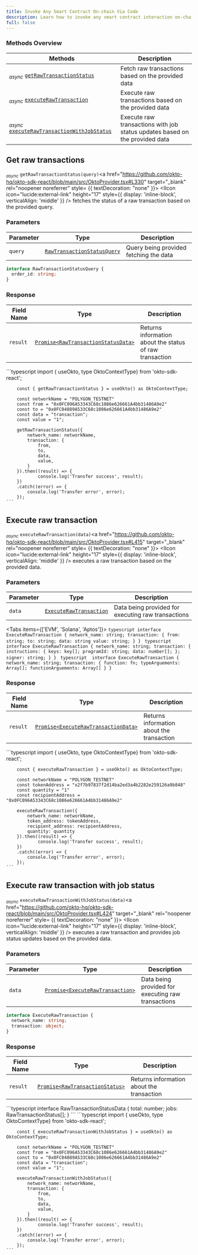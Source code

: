 ```yaml
---
title: Invoke Any Smart Contract On-chain Via Code
description: Learn how to invoke any smart contract interaction on-chain using the Okto SDK.
full: false
---
```




### Methods Overview

| Methods                                                                                                        | Description                                                                 |                 
|----------------------------------------------------------------------------------------------------------------|-----------------------------------------------------------------------------|
| <sub><i>async</i></sub> [`getRawTransactionStatus`](#get-raw-transactions)                           | Fetch raw transactions based on the provided data                           |
| <sub><i>async</i></sub> [`executeRawTransaction`](#execute-raw-transaction)                              | Execute raw transactions based on the provided data                         |
| <sub><i>async</i></sub> [`executeRawTransactionWithJobStatus`](#execute-raw-transaction-with-job-status) | Execute raw transactions with job status updates based on the provided data |

<div className="method-box">

## Get raw transactions

<sub><i>async</i></sub> `getRawTransactionStatus(query)`<a href="https://github.com/okto-hq/okto-sdk-react/blob/main/src/OktoProvider.tsx#L330" target="_blank" rel="noopener noreferrer" style= {{ textDecoration: "none" }}> <IIcon icon="lucide:external-link" height="17" style={{ display: 'inline-block', verticalAlign: 'middle' }} /></a> fetches the status of a raw transaction based on the provided query.

### Parameters

| Parameter   | Type                        | Description                            | 
|-------------|-----------------------------|----------------------------------------|
| `query`     | [`RawTransactionStatusQuery`](/api-docs#model/rawtransactionstatusquery) | Query being provided fetching the data | 


```typescript
interface RawTransactionStatusQuery {
  order_id: string;
}
```

### Response

<Callout title="Success Response">

| Field Name | Type                                | Description                                             | 
|------------|-------------------------------------|---------------------------------------------------------|
| `result`   | [`Promise<RawTransactionStatusData>`](/api-docs#model/rawtransactionstatusdata) | Returns information about the status of raw transaction | 

</Callout>


<Accordions>
<Accordion title="Example">
<Tabs items={['Typescript']}>
  <Tab value="Typescript">
    ```typescript
        import { useOkto, type OktoContextType} from 'okto-sdk-react';
 
        const { getRawTransactionStatus } = useOkto() as OktoContextType;
 
        const networkName = "POLYGON_TESTNET"
        const from = "0x0FC096A53343C68c1086e626661A4bb31486A9e2"
        const to = "0x0FC04889A533C68c1086e626661A4bb31486A9e2"
        const data = "transaction";
        const value = "1";
 
        getRawTransactionStatus({
            network_name: networkName,
            transaction: {
                from,
                to,
                data,
                value,
            }
        }).then((result) => {
                console.log('Transfer success', result);
        })
        .catch((error) => {
            console.log('Transfer error', error);
        });
    ```
  </Tab>
</Tabs>
</Accordion>
</Accordions>

</div>

<div className="method-box">

## Execute raw transaction

<sub><i>async</i></sub> `executeRawTransaction(data)`<a href="https://github.com/okto-hq/okto-sdk-react/blob/main/src/OktoProvider.tsx#L415" target="_blank" rel="noopener noreferrer" style= {{ textDecoration: "none" }}> <IIcon icon="lucide:external-link" height="17" style={{ display: 'inline-block', verticalAlign: 'middle' }} /></a> executes a raw transaction based on the provided data.

### Parameters

| Parameter   | Type                    | Description                                        | 
|-------------|-------------------------|----------------------------------------------------|
| `data`      | [`ExecuteRawTransaction`](/api-docs#model/executerawtransaction) | Data being provided for executing raw transactions | 

<Tabs items={['EVM', 'Solana', 'Aptos']}>
  <Tab value="EVM">
    ```typescript
      interface ExecuteRawTransaction {
      network_name: string;
      transaction: {
        from: string;
        to: string;
        data: string
        value: string;
      }
    }
    ```
  </Tab>
  <Tab value="Solana">
    ```typescript
      interface ExecuteRawTransaction {
      network_name: string;
      transaction: {
        instructions: {
          keys: key[];
          programId: string;
          data: number[];
        };
        signer: string;
      }
    }
    ```
  </Tab>
  <Tab value="Aptos">
     ```typescript 
      interface ExecuteRawTransaction {
      network_name: string;
      transaction: {
        function: fn;
        typeArguements: Array[];
        functionArguements: Array[]
      }
    }
    ```
  </Tab>
</Tabs>

### Response

<Callout title="Success Response">

| Field Name | Type                                 | Description                               | 
|------------|--------------------------------------|-------------------------------------------|
| `result`   | [`Promise<ExecuteRawTransactionData>`](/api-docs#model/executerawtransactiondata) | Returns information about the transaction | 

</Callout>


<Accordions>
<Accordion title="Example">
<Tabs items={['Typescript']}>
  <Tab value="Typescript">
    ```typescript
        import { useOkto, type OktoContextType} from 'okto-sdk-react';
 
        const { executeRawTransaction } = useOkto() as OktoContextType;
 
        const networkName = "POLYGON_TESTNET"
        const tokenAddress = "x2f7b97837f2d14ba2ed3a4b2282e259126a9b848"
        const quantity = "1"
        const recipientAddress = "0x0FC096A53343C68c1086e626661A4bb31486A9e2"
 
        executeRawTransaction({
            network_name: networkName,
            token_address: tokenAddress,
            recipient_address: recipientAddress,
            quantity: quantity
        }).then((result) => {
                console.log('Transfer success', result);
        })
        .catch((error) => {
            console.log('Transfer error', error);
        });
    ```
  </Tab>
</Tabs>
</Accordion>
</Accordions>

</div>

<div className="method-box">

## Execute raw transaction with job status

<sub><i>async</i></sub> `executeRawTransactionWithJobStatus(data)`<a href="https://github.com/okto-hq/okto-sdk-react/blob/main/src/OktoProvider.tsx#L424" target="_blank" rel="noopener noreferrer" style= {{ textDecoration: "none" }}> <IIcon icon="lucide:external-link" height="17" style={{ display: 'inline-block', verticalAlign: 'middle' }} /></a> executes a raw transaction and provides job status updates based on the provided data.

### Parameters

| Parameter   | Type                             | Description                                        | 
|-------------|----------------------------------|----------------------------------------------------|
| `data`      | [`Promise<ExecuteRawTransaction>`](/api-docs#model/executerawtransaction) | Data being provided for executing raw transactions | 


```typescript
interface ExecuteRawTransaction {
  network_name: string;
  transaction: object;
}
```

### Response

<Callout title="Success Response">

| Field Name | Type                            | Description                               | 
|------------|---------------------------------|-------------------------------------------|
| `result`   | [`Promise<RawTransactionStatus>`](/api-docs#model/rawtransactionstatus) | Returns information about the transaction | 

<Accordions>
<Accordion title="Response Type">
```typescript
interface RawTransactionStatusData {
  total: number;
  jobs: RawTransactionStatus[];
}
```
</Accordion>
</Accordions>

</Callout>


<Accordions>
<Accordion title="Example">
<Tabs items={['Typescript']}>
  <Tab value="Typescript">
    ```typescript
        import { useOkto, type OktoContextType} from 'okto-sdk-react';
 
        const { executeRawTransactionWithJobStatus } = useOkto() as OktoContextType;
 
        const networkName = "POLYGON_TESTNET"
        const from = "0x0FC096A53343C68c1086e626661A4bb31486A9e2"
        const to = "0x0FC04889A533C68c1086e626661A4bb31486A9e2"
        const data = "transaction";
        const value = "1";
 
        executeRawTransactionWithJobStatus({
            network_name: networkName,
            transaction: {
                from,
                to,
                data,
                value,
            }
        }).then((result) => {
                console.log('Transfer success', result);
        })
        .catch((error) => {
            console.log('Transfer error', error);
        });
    ```
  </Tab>
</Tabs>
</Accordion>
</Accordions>

</div>


